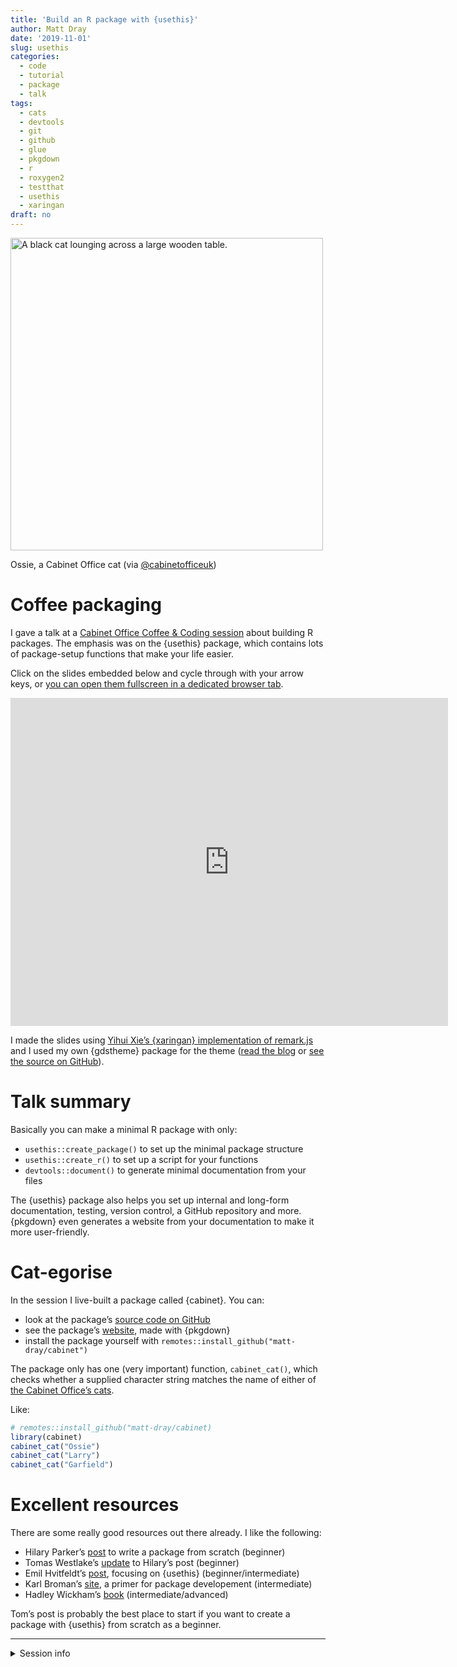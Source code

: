 ```yaml
---
title: 'Build an R package with {usethis}'
author: Matt Dray
date: '2019-11-01'
slug: usethis
categories:
  - code
  - tutorial
  - package
  - talk
tags:
  - cats
  - devtools
  - git
  - github
  - glue
  - pkgdown
  - r
  - roxygen2
  - testthat
  - usethis
  - xaringan
draft: no
---
```


<div class="figure">
<img src="/post/2019-11-01-usethis-for-easeir-r-package-building_files/ossie.jpeg" alt="A black cat lounging across a large wooden table." width=500 />
<p class="caption">Ossie, a Cabinet Office cat (via [\@cabinetofficeuk](https://twitter.com/cabinetofficeuk/status/807195882823319552/photo/1){target="_blank"})</p>
</div>

# Coffee packaging

I gave a talk at a [Cabinet Office Coffee & Coding session](https://co-analysis.github.io/co-coffee-and-coding/){target="_blank"} about building R packages. The emphasis was on the {usethis} package, which contains lots of package-setup functions that make your life easier.

Click on the slides embedded below and cycle through with your arrow keys, or [you can open them fullscreen in a dedicated browser tab](https://matt-dray.github.io/r-pkg-slides/#1){target="_blank"}.

<iframe src="https://matt-dray.github.io/r-pkg-slides/" width="700" height="525" frameborder="0" allowtransparency="true" allow="encrypted-media"></iframe>

I made the slides using [Yihui Xie's {xaringan} implementation of remark.js](https://slides.yihui.name/xaringan/){target="_blank"} and I used my own {gdstheme} package for the theme ([read the blog](https://www.rostrum.blog/2019/05/24/xaringan-template/){target="_blank"} or [see the source on GitHub](https://github.com/matt-dray/gdstheme){target="_blank"}). 

# Talk summary

Basically you can make a minimal R package with only:

* `usethis::create_package()` to set up the minimal package structure
* `usethis::create_r()` to set up a script for your functions
* `devtools::document()` to generate minimal documentation from your files

The {usethis} package also helps you set up internal and long-form documentation, testing, version control, a GitHub repository and more. {pkgdown} even generates a website from your documentation to make it more user-friendly.

# Cat-egorise

In the session I live-built a package called {cabinet}. You can:

* look at the package's [source code on GitHub](https://github.com/matt-dray/cabinet/){target="_blank"}
* see the package's [website](https://matt-dray.github.io/cabinet/){target="_blank"}, made with {pkgdown}
* install the package yourself with `remotes::install_github("matt-dray/cabinet")`

The package only has one (very important) function, `cabinet_cat()`, which checks whether a supplied character string matches the name of either of [the Cabinet Office's cats](https://www.bbc.co.uk/news/uk-politics-38262832){target="_blank"}.

Like:

```r
# remotes::install_github("matt-dray/cabinet)
library(cabinet)
cabinet_cat("Ossie")
cabinet_cat("Larry")
cabinet_cat("Garfield")
```

# Excellent resources

There are some really good resources out there already. I like the following:

* Hilary Parker's [post](https://hilaryparker.com/2014/04/29/writing-an-r-package-from-scratch/){target="_blank"} to write a package from scratch (beginner)
* Tomas Westlake's [update](https://r-mageddon.netlify.com/post/writing-an-r-package-from-scratch/){target="_blank"} to Hilary's post (beginner)
* Emil Hvitfeldt's [post](https://www.hvitfeldt.me/blog/usethis-workflow-for-package-development/){target="_blank"}, focusing on {usethis} (beginner/intermediate)
* Karl Broman's [site](https://kbroman.org/pkg_primer/){target="_blank"}, a primer for package developement (intermediate)
* Hadley Wickham's [book](http://r-pkgs.had.co.nz/){target="_blank"} (intermediate/advanced)

Tom's post is probably the best place to start if you want to create a package with {usethis} from scratch as a beginner.

---
<details><summary>Session info</summary>
```r
paste("Last updated", Sys.Date())
sessioninfo::session_info()
```
</details>
